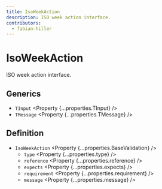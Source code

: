 ```yaml
---
title: IsoWeekAction
description: ISO week action interface.
contributors:
  - fabian-hiller
---
```



# IsoWeekAction

ISO week action interface.

## Generics

- `TInput` <Property {...properties.TInput} />
- `TMessage` <Property {...properties.TMessage} />

## Definition

- `IsoWeekAction` <Property {...properties.BaseValidation} />
  - `type` <Property {...properties.type} />
  - `reference` <Property {...properties.reference} />
  - `expects` <Property {...properties.expects} />
  - `requirement` <Property {...properties.requirement} />
  - `message` <Property {...properties.message} />

